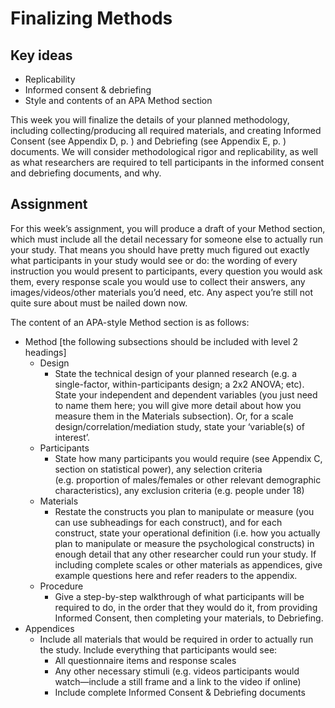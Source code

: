 # Finalizing Methods {.unnumbered}

## Key ideas

- Replicability
- Informed consent & debriefing
- Style and contents of an APA Method section


This week you will finalize the details of your planned methodology, including collecting/producing all required materials, and creating Informed Consent (see Appendix D, p. ) and Debriefing (see Appendix E, p. ) documents. We will consider methodological rigor and replicability, as well as what researchers are required to tell participants in the informed consent and debriefing documents, and why.


## Assignment

For this week’s assignment, you will produce a draft of your Method section, which must include all the detail necessary for someone else to actually run your study. That means you should have pretty much figured out exactly what participants in your study would see or do: the wording of every instruction you would present to participants, every question you would ask them, every response scale you would use to collect their answers, any images/videos/other materials you’d need, etc. Any aspect you’re still not quite sure about must be nailed down now.

The content of an APA-style Method section is as follows:

- Method [the following subsections should be included with level 2 headings]
    - Design
      - State the technical design of your planned research (e.g. a single-factor, within-participants design; a 2x2 ANOVA; etc). State your independent and dependent variables (you just need to name them here; you will give more detail about how you measure them in the Materials subsection). Or, for a scale design/correlation/mediation study, state your ‘variable(s) of interest’.
    - Participants
      - State how many participants you would require (see Appendix C, section on statistical power), any selection criteria (e.g. proportion of males/females or other relevant demographic characteristics), any exclusion criteria (e.g. people under 18)
    - Materials
      - Restate the constructs you plan to manipulate or measure (you can use subheadings for each construct), and for each construct, state your operational definition (i.e. how you actually plan to manipulate or measure the psychological constructs) in enough detail that any other researcher could run your study. If including complete scales or other materials as appendices, give example questions here and refer readers to the appendix.
    - Procedure
      - Give a step-by-step walkthrough of what participants will be required to do, in the order that they would do it, from providing Informed Consent, then completing your materials, to Debriefing.
- Appendices
    - Include all materials that would be required in order to actually run the study. Include everything that participants would see:
      - All questionnaire items and response scales
      - Any other necessary stimuli (e.g. videos participants would watch—include a still frame and a link to the video if online)
      - Include complete Informed Consent & Debriefing documents

